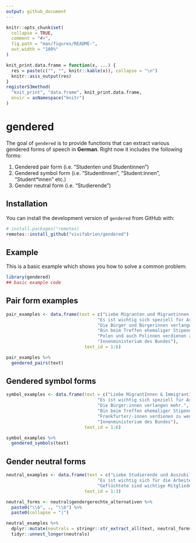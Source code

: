 ```yaml
---
output: github_document
---
```


<!-- README.md is generated from README.Rmd. Please edit that file -->

```r
knitr::opts_chunk$set(
  collapse = TRUE,
  comment = "#>",
  fig.path = "man/figures/README-",
  out.width = "100%"
)

knit_print.data.frame = function(x, ...) {
  res = paste(c("", "", knitr::kable(x)), collapse = "\n")
  knitr::asis_output(res)
}
registerS3method(
  "knit_print", "data.frame", knit_print.data.frame,
  envir = asNamespace("knitr")
)
```

# gendered

<!-- badges: start -->
<!-- badges: end -->

The goal of `gendered` is to provide functions that can extract various gendered forms of speech in **German**. Right now it includes the following forms:

1. Gendered pair form (i.e. "Studenten und Studentinnen")
2. Gendered symbol form (i.e. "StudentInnen", "Student:innen", "Student*innen" etc.)
3. Gender neutral form (i.e. "Studierende")

## Installation

You can install the development version of `gendered` from GitHub with:

``` r
# install.packages("remotes)
remotes::install_github("vivifabrien/gendered")
```

## Example

This is a basic example which shows you how to solve a common problem:

```r
library(gendered)
## basic example code
```

## Pair form examples

```r
pair_examples <- data.frame(text = c("Liebe Migranten und Migrantinnen, liebe Arbeiterinnen und Arbeiter.", 
                                   "Es ist wichtig sich speziell für Arbeiterinnen einzusetzen.",
                                   "Die Bürger und Bürgerinnen verlangen mehr.",
                                   "Bin beim Treffen ehemaliger Stipendiaten und Stipendiatinnen!",
                                   "Polen und auch Polinnen verdienen zu wenig.",
                                   "Innenministerium des Bundes"),
                              text_id = 1:6) 

pair_examples %>% 
  gendered_pairs(text)
```

## Gendered symbol forms


```r
symbol_examples <- data.frame(text = c("Liebe MigrantInnen & ImmigrantInnen.", 
                                   "Es ist wichtig sich speziell für Arbeiterinnen einzusetzen.",
                                   "Die Bürger:innen verlangen mehr.",
                                   "Bin beim Treffen ehemaliger Stipendiaten/innen!",
                                   "Frankfurter/-innen verdienen zu wenig.",
                                   "Innenministerium des Bundes"),
                              text_id = 1:6) 

symbol_examples %>% 
  gendered_symbols(text) 
```

## Gender neutral forms


```r
neutral_examples <- data.frame(text = c("Liebe Studierende und Auszubildende.", 
                                   "Es ist wichtig sich für die Arbeitenden einzusetzen.",
                                   "Geflüchtete sind wichtige Mitglieder der Gesellschaft."),
                              text_id = 1:3) 

neutral_forms <- neutral$gendergerechte_alternativen %>%
  paste0("\\b", ., "\\b") %>%
  paste0(collapse = "|")

neutral_examples %>% 
  dplyr::mutate(neutrals = stringr::str_extract_all(text, neutral_forms)) %>%
  tidyr::unnest_longer(neutrals)
```


